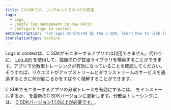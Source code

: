 ```yaml
---
title: CのSDKです。コンテキストでのログの設定
tags:
  - Logs
  - Enable log management in New Relic
  - Configure logs in context
metaDescription: 'For apps monitored by the C SDK, learn how to link log data with related data across the rest of the New Relic platform.'
translationType: machine
---
```


Logs in contextは、C SDKがモニターするアプリでは利用できません。代わりに、 [Log API](/docs/logs/log-management/log-api/introduction-log-api/) を使用して、独自のログ拡張ライブラリを構築することができます。アプリで分散型トレーシングが有効になっていることを確認してください。そうすれば、リクエストがアップストリームとダウンストリームのサービスを通過するときに何が起こるかをすばやく理解することができます。

C SDKでモニターするアプリの分散トレースを有効にするには、 [](/docs/distributed-tracing/enable-configure/quick-start/)をインストールするか、 [](/docs/agents/c-sdk/install-configure/update-your-c-sdk-library/)を最新のC SDKバージョンに更新します。分散型トレーシングには、 [C SDKバージョン1.1.0以上が必要です。](/docs/release-notes/agent-release-notes/c-sdk-release-notes/).